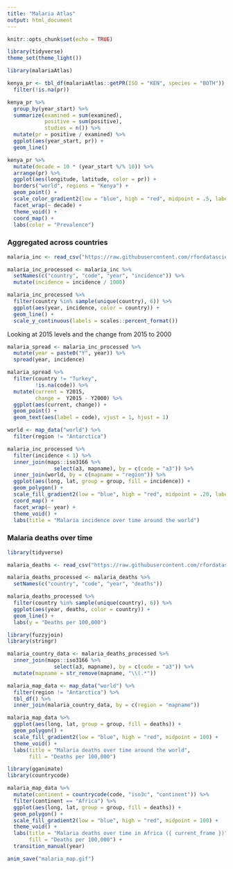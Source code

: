 ```yaml
---
title: "Malaria Atlas"
output: html_document
---
```


```r
knitr::opts_chunk$set(echo = TRUE)
```

```r
library(tidyverse)
theme_set(theme_light())

library(malariaAtlas)
```

```r
kenya_pr <- tbl_df(malariaAtlas::getPR(ISO = "KEN", species = "BOTH")) %>%
  filter(!is.na(pr))
```

```r
kenya_pr %>%
  group_by(year_start) %>%
  summarize(examined = sum(examined),
            positive = sum(positive),
            studies = n()) %>%
  mutate(pr = positive / examined) %>%
  ggplot(aes(year_start, pr)) +
  geom_line()

kenya_pr %>%
  mutate(decade = 10 * (year_start %/% 10)) %>%
  arrange(pr) %>%
  ggplot(aes(longitude, latitude, color = pr)) +
  borders("world", regions = "Kenya") +
  geom_point() +
  scale_color_gradient2(low = "blue", high = "red", midpoint = .5, labels = scales::percent_format()) +
  facet_wrap(~ decade) +
  theme_void() +
  coord_map() +
  labs(color = "Prevalence")
```

### Aggregated across countries

```r
malaria_inc <- read_csv("https://raw.githubusercontent.com/rfordatascience/tidytuesday/master/data/2018-11-13/malaria_inc.csv")

malaria_inc_processed <- malaria_inc %>%
  setNames(c("country", "code", "year", "incidence")) %>%
  mutate(incidence = incidence / 1000)
```

```r
malaria_inc_processed %>%
  filter(country %in% sample(unique(country), 6)) %>%
  ggplot(aes(year, incidence, color = country)) +
  geom_line() +
  scale_y_continuous(labels = scales::percent_format())
```

Looking at 2015 levels and the change from 2015 to 2000

```r
malaria_spread <- malaria_inc_processed %>%
  mutate(year = paste0("Y", year)) %>%
  spread(year, incidence)

malaria_spread %>%
  filter(country != "Turkey",
         !is.na(code)) %>%
  mutate(current = Y2015,
         change =  Y2015 - Y2000) %>%
  ggplot(aes(current, change)) +
  geom_point() +
  geom_text(aes(label = code), vjust = 1, hjust = 1)
```

```r
world <- map_data("world") %>%
  filter(region != "Antarctica")

malaria_inc_processed %>%
  filter(incidence < 1) %>%
  inner_join(maps::iso3166 %>%
               select(a3, mapname), by = c(code = "a3")) %>%
  inner_join(world, by = c(mapname = "region")) %>%
  ggplot(aes(long, lat, group = group, fill = incidence)) +
  geom_polygon() +
  scale_fill_gradient2(low = "blue", high = "red", midpoint = .20, labels = scales::percent_format()) +
  coord_map() +
  facet_wrap(~ year) +
  theme_void() +
  labs(title = "Malaria incidence over time around the world")
```

### Malaria deaths over time


```r
library(tidyverse)

malaria_deaths <- read_csv("https://raw.githubusercontent.com/rfordatascience/tidytuesday/master/data/2018-11-13/malaria_deaths.csv")

malaria_deaths_processed <- malaria_deaths %>%
  setNames(c("country", "code", "year", "deaths"))
```

```r
malaria_deaths_processed %>%
  filter(country %in% sample(unique(country), 6)) %>%
  ggplot(aes(year, deaths, color = country)) +
  geom_line() +
  labs(y = "Deaths per 100,000")
```

```r
library(fuzzyjoin)
library(stringr)

malaria_country_data <- malaria_deaths_processed %>%
  inner_join(maps::iso3166 %>%
               select(a3, mapname), by = c(code = "a3")) %>%
  mutate(mapname = str_remove(mapname, "\\(.*"))

malaria_map_data <- map_data("world") %>%
  filter(region != "Antarctica") %>%
  tbl_df() %>%
  inner_join(malaria_country_data, by = c(region = "mapname"))

malaria_map_data %>%
  ggplot(aes(long, lat, group = group, fill = deaths)) +
  geom_polygon() +
  scale_fill_gradient2(low = "blue", high = "red", midpoint = 100) +
  theme_void() +
  labs(title = "Malaria deaths over time around the world",
       fill = "Deaths per 100,000")
```

```r
library(gganimate)
library(countrycode)

malaria_map_data %>%
  mutate(continent = countrycode(code, "iso3c", "continent")) %>%
  filter(continent == "Africa") %>%
  ggplot(aes(long, lat, group = group, fill = deaths)) +
  geom_polygon() +
  scale_fill_gradient2(low = "blue", high = "red", midpoint = 100) +
  theme_void() +
  labs(title = "Malaria deaths over time in Africa ({ current_frame })",
       fill = "Deaths per 100,000") +
  transition_manual(year)

anim_save("malaria_map.gif")
```

